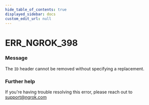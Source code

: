 ```yaml
---
hide_table_of_contents: true
displayed_sidebar: docs
custom_edit_url: null
---
```



# ERR_NGROK_398

### Message
The `ID` header cannot be removed without specifying a replacement.

### Further help
If you're having trouble resolving this error, please reach out to [support@ngrok.com](mailto:support@ngrok.com?subject=Help%20with%20ERR_NGROK_398)


<ErrorDetails error='err_ngrok_398' />
